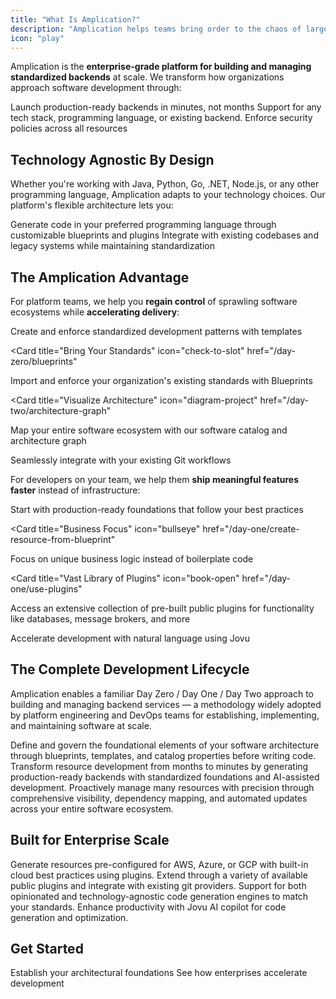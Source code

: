 ```yaml
---
title: "What Is Amplication?"
description: "Amplication helps teams bring order to the chaos of large-scale software development by creating Golden Paths and streamlining workflows that make development faster, more consistent, and easier to manage across teams."
icon: "play"
---
```


Amplication is the **enterprise-grade platform for building and managing standardized backends** at scale. We transform how organizations approach software development through:

<CardGroup cols={3}>
  <Card title="20x Faster" icon="gauge-max">
    Launch production-ready backends in minutes, not months
  </Card>

<Card title="Your Standards" icon="check-to-slot">
  Support for any tech stack, programming language, or existing backend.
</Card>

  <Card title="100% Compliance" icon="shield-check">
    Enforce security policies across all resources
  </Card>
</CardGroup>

## Technology Agnostic By Design

Whether you're working with Java, Python, Go, .NET, Node.js, or any other programming language, Amplication adapts to your technology choices. Our platform's flexible architecture lets you:

<CardGroup cols={2}>
  <Card title="Use Any Language" icon="code">
    Generate code in your preferred programming language through customizable blueprints and plugins
  </Card>

  <Card title="Support Legacy Systems" icon="clock-rotate-left">
    Integrate with existing codebases and legacy systems while maintaining standardization
  </Card>
</CardGroup>

## The Amplication Advantage

For platform teams, we help you **regain control** of sprawling software ecosystems while **accelerating delivery**:

<CardGroup cols={2}>
  <Card title="Establish Golden Paths" icon="road" href="/day-zero/live-templates">
    Create and enforce standardized development patterns with templates
  </Card>

<Card
  title="Bring Your Standards"
  icon="check-to-slot"
  href="/day-zero/blueprints"
>
  Import and enforce your organization's existing standards with Blueprints
</Card>

<Card
  title="Visualize Architecture"
  icon="diagram-project"
  href="/day-two/architecture-graph"
>
  Map your entire software ecosystem with our software catalog and architecture
  graph
</Card>

  <Card title="Smart Git Sync" icon="code-branch" href="/day-zero/smart-git-sync">
    Seamlessly integrate with your existing Git workflows
  </Card>
</CardGroup>

For developers on your team, we help them **ship meaningful features faster** instead of infrastructure:

<CardGroup cols={2}>
  <Card title="Production-Ready" icon="rocket" href="/day-one/overview">
    Start with production-ready foundations that follow your best practices
  </Card>

<Card
  title="Business Focus"
  icon="bullseye"
  href="/day-one/create-resource-from-blueprint"
>
  Focus on unique business logic instead of boilerplate code
</Card>

<Card
  title="Vast Library of Plugins"
  icon="book-open"
  href="/day-one/use-plugins"
>
  Access an extensive collection of pre-built public plugins for functionality
  like databases, message brokers, and more
</Card>

  <Card title="AI-Powered"  icon="microchip-ai" href="/day-one/jovu">
    Accelerate development with natural language using Jovu
  </Card>
</CardGroup>

## The Complete Development Lifecycle

Amplication enables a familiar Day Zero / Day One / Day Two approach to building and managing backend services — a methodology widely adopted by platform engineering and DevOps teams for establishing, implementing, and maintaining software at scale.

<Steps>
  <Step title="Day Zero: Standardize Your Foundations" icon="square-0">
    Define and govern the foundational elements of your software architecture through blueprints, templates, and catalog properties before writing code.
  </Step>

<Step title="Day One: Accelerate Resource Creation" icon="square-1">
  Transform resource development from months to minutes by generating
  production-ready backends with standardized foundations and AI-assisted
  development.
</Step>

  <Step title="Day Two: Maintain Operational Excellence" icon="square-2">
    Proactively manage many resources with precision through comprehensive visibility, dependency mapping, and automated updates across your entire software ecosystem.
  </Step>
</Steps>

## Built for Enterprise Scale

<AccordionGroup>
  <Accordion title="Multi-Cloud Ready" icon="clouds">
    Generate resources pre-configured for AWS, Azure, or GCP with built-in cloud best practices using plugins.
  </Accordion>

<Accordion title="Developer Ecosystem" icon="plug">
  Extend through a variety of available public plugins and integrate with
  existing git providers.
</Accordion>

<Accordion title="Code Generation Engines" icon="file-shield">
  Support for both opinionated and technology-agnostic code generation engines
  to match your standards.
</Accordion>

  <Accordion title="Accelerate with AI" icon="robot">
    Enhance productivity with Jovu AI copilot for code generation and optimization.
  </Accordion>
</AccordionGroup>

## Get Started

<CardGroup cols={2}>
  <Card title="Start with Day Zero" icon="wand-magic-sparkles" href="/day-zero/overview">
    Establish your architectural foundations
  </Card>

  <Card title="Explore Customer Stories" icon="rocket" href="https://amplication.com/customers">
    See how enterprises accelerate development
  </Card>
</CardGroup>
